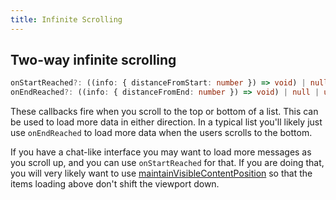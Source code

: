 ```yaml
---
title: Infinite Scrolling
---
```


## Two-way infinite scrolling

```ts
onStartReached?: ((info: { distanceFromStart: number }) => void) | null | undefined;
onEndReached?: ((info: { distanceFromEnd: number }) => void) | null | undefined;
```

These callbacks fire when you scroll to the top or bottom of a list. This can be used to load more data in either direction. In a typical list you'll likely just use `onEndReached` to load more data when the users scrolls to the bottom.

If you have a chat-like interface you may want to load more messages as you scroll up, and you can use `onStartReached` for that. If you are doing that, you will very likely want to use [maintainVisibleContentPosition](../../api/props/##maintain-visible-content-position) so that the items loading above don't shift the viewport down.
